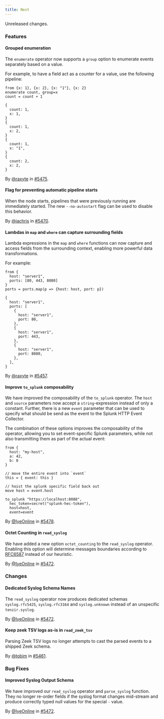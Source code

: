 ```yaml
---
title: Next
---
```


Unreleased changes.

### Features

#### Grouped enumeration

The `enumerate` operator now supports a `group` option to enumerate events
separately based on a value.

For example, to have a field act as a counter for a value, use the following
pipeline:

```tql
from {x: 1}, {x: 2}, {x: "1"}, {x: 2}
enumerate count, group=x
count = count + 1
```

```tql
{
  count: 1,
  x: 1,
}
{
  count: 1,
  x: 2,
}
{
  count: 1,
  x: "1",
}
{
  count: 2,
  x: 2,
}
```

By [@raxyte](https://github.com/raxyte) in [#5475](https://github.com/tenzir/tenzir/pull/5475).

#### Flag for preventing automatic pipeline starts

When the node starts, pipelines that were previously running are immediately
started. The new `--no-autostart` flag can be used to disable this behavior.

By [@jachris](https://github.com/jachris) in [#5470](https://github.com/tenzir/tenzir/pull/5470).

#### Lambdas in `map` and `where` can capture surrounding fields

Lambda expressions in the `map` and `where` functions can now capture and access fields from
the surrounding context, enabling more powerful data transformations.

For example:

```tql
from {
  host: "server1",
  ports: [80, 443, 8080]
}
ports = ports.map(p => {host: host, port: p})
```

```tql
{
  host: "server1",
  ports: [
    {
      host: "server1",
      port: 80,
    },
    {
      host: "server1",
      port: 443,
    },
    {
      host: "server1",
      port: 8080,
    },
  ],
}
```

By [@raxyte](https://github.com/raxyte) in [#5457](https://github.com/tenzir/tenzir/pull/5457).

#### Improve `to_splunk` composability

We have improved the composability of the `to_splunk` operator. The `host` and
`source` parameters now accept a `string`-expression instead of only a constant.
Further, there is a new `event` parameter that can be used to specify what should
be send as the event to the Splunk HTTP Event Collector.

The combination of these options improves the composability of the operator,
allowing you to set event-specific Splunk parameters, while not also transmitting
them as part of the actual event:

```tql
from {
  host: "my-host",
  a: 42,
  b: 0
}

// move the entire event into `event`
this = { event: this }

// hoist the splunk specific field back out
move host = event.host

to_splunk "https://localhost:8088",
  hec_token=secret("splunk-hec-token"),
  host=host,
  event=event
```

By [@IyeOnline](https://github.com/IyeOnline) in [#5478](https://github.com/tenzir/tenzir/pull/5478).

#### Octet Counting in `read_syslog`

We have added a new option `octet_counting` to the `read_syslog` operator.
Enabling this option will determine messages boundaries according to [RFC6587](https://datatracker.ietf.org/doc/html/rfc6587#section-3.4.1)
instead of our heuristic.

By [@IyeOnline](https://github.com/IyeOnline) in [#5472](https://github.com/tenzir/tenzir/pull/5472).

### Changes

#### Dedicated Syslog Schema Names

The `read_syslog` operator now produces dedicated schemas `syslog.rfc5425`,
`syslog.rfc3164` and `syslog.unknown` instead of an unspecific `tenzir.syslog`.

By [@IyeOnline](https://github.com/IyeOnline) in [#5472](https://github.com/tenzir/tenzir/pull/5472).

#### Keep zeek TSV logs as-is in `read_zeek_tsv`

Parsing Zeek TSV logs no longer attempts to cast the parsed events to a shipped Zeek schema.

By [@tobim](https://github.com/tobim) in [#5461](https://github.com/tenzir/tenzir/pull/5461).

### Bug Fixes

#### Improved Syslog Output Schema

We have improved our `read_syslog` operator and `parse_syslog`
function. They no longer re-order fields if the syslog format
changes mid-stream and produce correctly typed null values for
the special `-` value.

By [@IyeOnline](https://github.com/IyeOnline) in [#5472](https://github.com/tenzir/tenzir/pull/5472).
